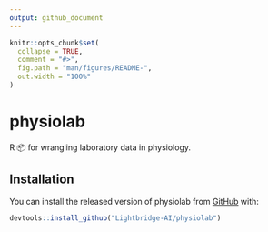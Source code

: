 ```yaml
---
output: github_document
---
```


<!-- README.md is generated from README.Rmd. Please edit that file -->

```r
knitr::opts_chunk$set(
  collapse = TRUE,
  comment = "#>",
  fig.path = "man/figures/README-",
  out.width = "100%"
)
```

# physiolab

<!-- badges: start -->
<!-- badges: end -->

R 📦 for wrangling laboratory data in physiology.

## Installation

You can install the released version of physiolab from [GitHub](https://github.com) with:

``` r
devtools::install_github("Lightbridge-AI/physiolab")
```

